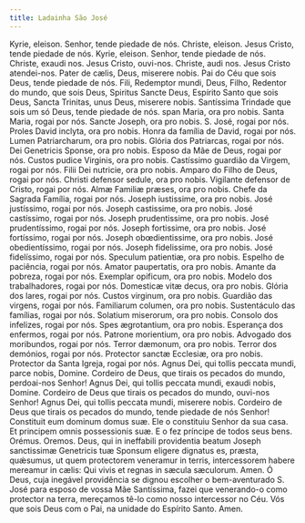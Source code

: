 ```yaml
---
title: Ladainha São José
---
```


<div class="side-by-side not-content">
  <span class="text-justify">Kyrie, eleison.</span>
  <span class="text-justify">Senhor, tende piedade de nós.</span>
  <span class="text-justify">Christe, eleison.</span>
  <span class="text-justify">Jesus Cristo, tende piedade de nós.</span>
  <span class="text-justify">Kyrie, eleison.</span>
  <span class="text-justify">Senhor, tende piedade de nós.</span>
  <span class="text-justify">Christe, exaudi nos.</span>
  <span class="text-justify">Jesus Cristo, ouvi-nos.</span>
  <span class="text-justify">Christe, audi nos.</span>
  <span class="text-justify">Jesus Cristo atendei-nos.</span>
  <span class="text-justify">Pater de cælis, Deus, miserere nobis.</span>
  <span class="text-justify">
    Pai do Céu que sois Deus, tende piedade de nós.
  </span>
  <span class="text-justify">Fili, Redemptor mundi, Deus,</span>
  <span class="text-justify">Filho, Redentor do mundo, que sois Deus,</span>
  <span class="text-justify">Spiritus Sancte Deus,</span>
  <span class="text-justify">Espírito Santo que sois Deus,</span>
  <span class="text-justify">Sancta Trinitas, unus Deus, miserere nobis.</span>
  <span class="text-justify">
    Santíssima Trindade que sois um só Deus, tende piedade de nós.
  </span>
  <span class="text-justify">span Maria, ora pro nobis.</span>
  <span class="text-justify">Santa Maria, rogai por nós.</span>
  <span class="text-justify">Sancte Joseph, ora pro nobis.</span>
  <span class="text-justify">S. José, rogai por nós.</span>
  <span class="text-justify">Proles David inclyta, ora pro nobis.</span>
  <span class="text-justify">Honra da família de David, rogai por nós.</span>
  <span class="text-justify">Lumen Patriarcharum, ora pro nobis.</span>
  <span class="text-justify">Glória dos Patriarcas, rogai por nós.</span>
  <span class="text-justify">Dei Genetricis Sponse, ora pro nobis.</span>
  <span class="text-justify">Esposo da Mãe de Deus, rogai por nós.</span>
  <span class="text-justify">Custos pudice Virginis, ora pro nobis.</span>
  <span class="text-justify">
    Castíssimo guardião da Virgem, rogai por nós.
  </span>
  <span class="text-justify">Filii Dei nutricie, ora pro nobis.</span>
  <span class="text-justify">Amparo do Filho de Deus, rogai por nós.</span>
  <span class="text-justify">Christi defensor sedule, ora pro nobis.</span>
  <span class="text-justify">Vigilante defensor de Cristo, rogai por nós.</span>
  <span class="text-justify">Almæ Familiæ præses, ora pro nobis.</span>
  <span class="text-justify">Chefe da Sagrada Família, rogai por nós.</span>
  <span class="text-justify">Joseph iustissime, ora pro nobis.</span>
  <span class="text-justify">José justíssimo, rogai por nós.</span>
  <span class="text-justify">Joseph castissime, ora pro nobis.</span>
  <span class="text-justify">José castíssimo, rogai por nós.</span>
  <span class="text-justify">Joseph prudentissime, ora pro nobis.</span>
  <span class="text-justify">José prudentíssimo, rogai por nós.</span>
  <span class="text-justify">Joseph fortissime, ora pro nobis.</span>
  <span class="text-justify">José fortíssimo, rogai por nós.</span>
  <span class="text-justify">Joseph obœdientissime, ora pro nobis.</span>
  <span class="text-justify">José obedientíssimo, rogai por nós.</span>
  <span class="text-justify">Joseph fidelissime, ora pro nobis.</span>
  <span class="text-justify">José fidelíssimo, rogai por nós.</span>
  <span class="text-justify">Speculum patientiæ, ora pro nobis.</span>
  <span class="text-justify">Espelho de paciência, rogai por nós.</span>
  <span class="text-justify">Amator paupertatis, ora pro nobis.</span>
  <span class="text-justify">Amante da pobreza, rogai por nós.</span>
  <span class="text-justify">Exemplar opificum, ora pro nobis.</span>
  <span class="text-justify">Modelo dos trabalhadores, rogai por nós.</span>
  <span class="text-justify">Domesticæ vitæ decus, ora pro nobis.</span>
  <span class="text-justify">Glória dos lares, rogai por nós.</span>
  <span class="text-justify">Custos virginum, ora pro nobis.</span>
  <span class="text-justify">Guardião das virgens, rogai por nós.</span>
  <span class="text-justify">Familiarum columen, ora pro nobis.</span>
  <span class="text-justify">Sustentáculo das famílias, rogai por nós.</span>
  <span class="text-justify">Solatium miserorum, ora pro nobis.</span>
  <span class="text-justify">Consolo dos infelizes, rogai por nós.</span>
  <span class="text-justify">Spes ægrotantium, ora pro nobis.</span>
  <span class="text-justify">Esperança dos enfermos, rogai por nós.</span>
  <span class="text-justify">Patrone morientium, ora pro nobis.</span>
  <span class="text-justify">Advogado dos moribundos, rogai por nós.</span>
  <span class="text-justify">Terror dæmonum, ora pro nobis.</span>
  <span class="text-justify">Terror dos demónios, rogai por nós.</span>
  <span class="text-justify">Protector sanctæ Ecclesiæ, ora pro nobis.</span>
  <span class="text-justify">Protector da Santa Igreja, rogai por nós.</span>
  <span class="text-justify">
    Agnus Dei, qui tollis peccata mundi, parce nobis, Domine.
  </span>
  <span class="text-justify">
    Cordeiro de Deus, que tirais os pecados do mundo, perdoai-nos Senhor!
  </span>
  <span class="text-justify">
    Agnus Dei, qui tollis peccata mundi, exaudi nobis, Domine.
  </span>
  <span class="text-justify">
    Cordeiro de Deus que tirais os pecados do mundo, ouvi-nos Senhor!
  </span>
  <span class="text-justify">
    Agnus Dei, qui tollis peccata mundi, miserere nobis.
  </span>
  <span class="text-justify">
    Cordeiro de Deus que tirais os pecados do mundo, tende piedade de nós
    Senhor!
  </span>
  <span class="text-justify">Constituit eum dominum domus suæ.</span>
  <span class="text-justify">Ele o constituiu Senhor da sua casa.</span>
  <span class="text-justify">Et principem omnis possessionis suæ.</span>
  <span class="text-justify">E o fez príncipe de todos seus bens.</span>
  <span class="text-red-500 text-center">Orémus.</span>
  <span class="text-red-500 text-center">Oremos.</span>
  <span class="text-justify">
    Deus, qui in ineffabili providentia beatum Joseph sanctissimæ Genetricis tuæ
    Sponsum eligere dignatus es, præsta, quǽsumus, ut quem protectorem veneramur
    in terris, intercessorem habere mereamur in cælis: Qui vivis et regnas in
    sæcula sæculorum. Amen.
  </span>
  <span class="text-justify">
    Ó Deus, cuja inegável providência se dignou escolher o bem-aventurado S.
    José para esposo de vossa Mãe Santíssima, fazei que venerando-o como
    protector na terra, mereçamos tê-lo como nosso intercessor no Céu. Vós que
    sois Deus com o Pai, na unidade do Espírito Santo. Amen.
  </span>
</div>
